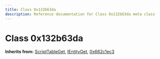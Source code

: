 ```yaml
---
title: Class 0x132b63da
description: Reference documentation for Class 0x132b63da meta class
---
```



# Class 0x132b63da

**Inherits from:** [ScriptTableGet](/classes/scripttableget), [IEntityGet](/classes/ientityget), [0x662c1ec3](/classes/0x662c1ec3)

<ClassDetails file="/db/classes/0x132b63da.9243775febef.json" />
